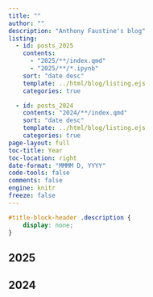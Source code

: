 ```yaml
---
title: ""
author: ""
description: "Anthony Faustine's blog"
listing:
  - id: posts_2025
    contents: 
      - "2025/**/index.qmd"
      - "2025/**/*.ipynb"
    sort: "date desc"
    template: ../html/blog/listing.ejs
    categories: true

  - id: posts_2024
    contents: "2024/**/index.qmd"
    sort: "date desc"
    template: ../html/blog/listing.ejs
    categories: true
page-layout: full
toc-title: Year
toc-location: right
date-format: "MMMM D, YYYY"
code-tools: false
comments: false
engine: knitr
freeze: false
---
```


```css
#title-block-header .description {
    display: none;
}
```

## 2025

:::{#posts_2025}
:::

## 2024

:::{#posts_2024}
:::


